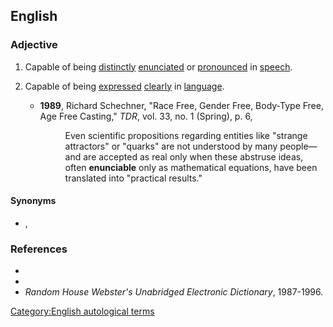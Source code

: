 ==English==

===Adjective===
{{en-adj}}

# {{lb|en|of words, linguistic expressions, etc.}} Capable of being [[distinctly]] [[enunciate]]d or [[pronounce]]d in [[speech]].
# {{lb|en|of ideas, thoughts, etc.}} Capable of being [[express]]ed [[clearly]] in [[language]].
#* '''1989''', Richard Schechner, "Race Free, Gender Free, Body-Type Free, Age Free Casting," ''TDR'', vol. 33, no. 1 (Spring), p. 6,
#*: Even scientific propositions regarding entities like "strange attractors" or "quarks" are not understood by many people—and are accepted as real only when these abstruse ideas, often '''enunciable''' only as mathematical equations, have been translated into "practical results."

====Synonyms====
* {{l|en|articulable}}, {{l|en|expressible}}

===References===
* {{R:Webster 1913}}
* {{R:Dictionary.com}}
* ''Random House Webster's Unabridged Electronic Dictionary'', 1987-1996.

[[Category:English autological terms]]